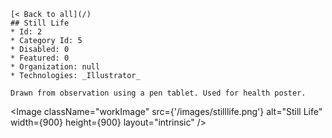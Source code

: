 
   
    [< Back to all](/)
    ## Still Life
    * Id: 2
    * Category Id: 5
    * Disabled: 0
    * Featured: 0
    * Organization: null
    * Technologies: _Illustrator_
    
    Drawn from observation using a pen tablet. Used for health poster.

<Image className="workImage" src={'/images/stilllife.png'} alt="Still Life" width={900} height={900} layout="intrinsic" />

